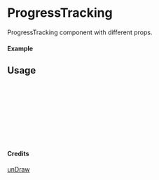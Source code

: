 
<Meta of={ProgressTracking} title="unDraw/ProgressTracking" />

# ProgressTracking

ProgressTracking component with different props.

#### Example

<Canvas of={ProgressTracking.Primary} />

## Usage

```ts
import { ProgressTracking } from "yadl-ui";

const Example = () => {
  return (
      <ProgressTracking />
  );
};

export default Example;
```

#### Credits
[unDraw](https://undraw.co/illustrations)
